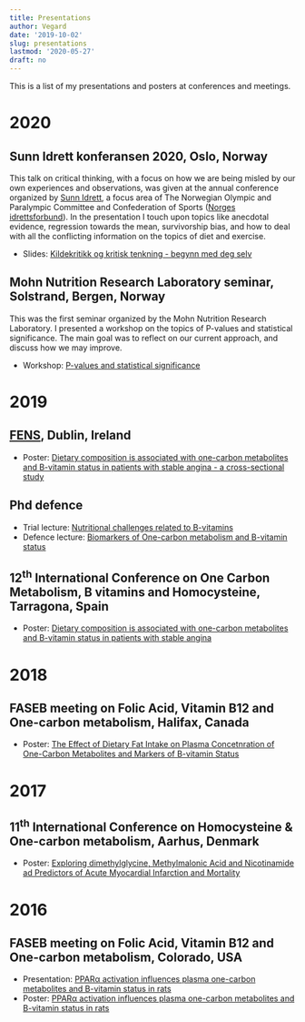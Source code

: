 ```yaml
---
title: Presentations
author: Vegard
date: '2019-10-02'
slug: presentations
lastmod: '2020-05-27'
draft: no
---
```


This is a list of my presentations and posters at conferences and meetings. 

# 2020

## Sunn Idrett konferansen 2020, Oslo, Norway

This talk on critical thinking, with a focus on how we are being misled by our own experiences and observations, was given at the annual conference organized by [Sunn Idrett](https://sunnidrett.no/), a focus area of The Norwegian Olympic and Paralympic Committee and Confederation of Sports ([Norges idrettsforbund](https://www.idrettsforbundet.no/)). In the presentation I touch upon topics like anecdotal evidence, regression towards the mean, survivorship bias, and how to deal with all the conflicting information on the topics of diet and exercise. 

- Slides: [Kildekritikk og kritisk tenkning - begynn med deg selv](/contributions/presentations/sunnnidrett_2020.pdf)

## Mohn Nutrition Research Laboratory seminar, Solstrand, Bergen, Norway

This was the first seminar organized by the Mohn Nutrition Research Laboratory. I presented a workshop on the topics of P-values and statistical significance. The main goal was to reflect on our current approach, and discuss how we may improve.

- Workshop: [P-values and statistical significance](/contributions/presentations/significance_workshop_2020.pdf)

# 2019

## [FENS](http://www.fens2019.org/), Dublin, Ireland

- Poster: [Dietary composition is associated with one-carbon metabolites and B-vitamin status in patients with stable angina - a cross-sectional study](/contributions/posters/FENS2019.pdf)

## Phd defence

- Trial lecture: [Nutritional challenges related to  B-vitamins](/contributions/presentations/PhD_triallecture_04102019.pdf)
- Defence lecture: [Biomarkers of One-carbon metabolism and B-vitamin status](/contributions/presentations/PhD_defence_04102019.pdf)


## 12^th^ International Conference on One Carbon Metabolism, B vitamins and Homocysteine, Tarragona, Spain

- Poster: [Dietary composition is associated with one-carbon metabolites and B-vitamin status in patients with stable angina](/contributions/posters/Homocysteine2019.pdf)

# 2018

## FASEB meeting on Folic Acid, Vitamin B12 and One-carbon metabolism, Halifax, Canada

- Poster: [The Effect of Dietary Fat Intake on Plasma Concetnration of One-Carbon Metabolites and Markers of B-vitamin Status](/contributions/posters/FASEB2018.pdf)

# 2017

## 11^th^ International Conference on Homocysteine  & One-carbon metabolism, Aarhus, Denmark

- Poster: [Exploring dimethylglycine, Methylmalonic Acid and Nicotinamide ad Predictors of Acute Myocardial Infarction and Mortality](/contributions/posters/Homocysteine2017.pdf)

# 2016

## FASEB meeting on Folic Acid, Vitamin B12 and One-carbon metabolism, Colorado, USA

- Presentation: [PPAR&alpha; activation influences plasma one-carbon metabolites and B-vitamin status in rats](/contributions/presentations/FASEB2016.pdf)
- Poster: [PPAR&alpha; activation influences plasma one-carbon metabolites and B-vitamin status in rats](/contributions/posters/FASEB2016.pdf)